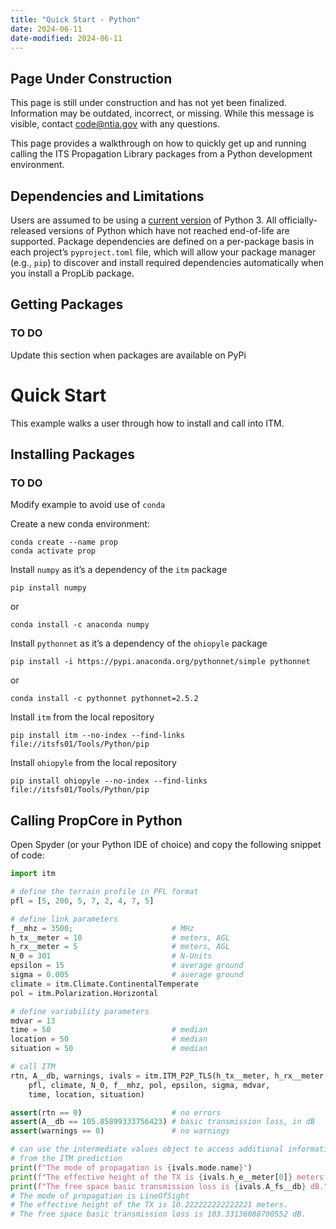 ```yaml
---
title: "Quick Start - Python"
date: 2024-06-11
date-modified: 2024-06-11
---
```

::: {.callout-warning}
## Page Under Construction

This page is still under construction and has not yet been finalized. Information may be outdated, incorrect, or missing. While this message is visible, contact [code@ntia.gov](mailto:code@ntia.gov) with any questions.
:::

This page provides a walkthrough on how to quickly get up and running calling the ITS Propagation Library packages from a Python development environment.

## Dependencies and Limitations

Users are assumed to be using a [current version](https://devguide.python.org/versions/) of Python 3. All officially-released versions of Python which have not reached end-of-life are supported. Package dependencies are defined on a per-package basis in each project's `pyproject.toml` file, which will allow your package manager (e.g., `pip`) to discover and install required dependencies automatically when you install a PropLib package.

## Getting Packages
::: {.callout-warning}
### TO DO

Update this section when packages are available on PyPi
:::

# Quick Start

This example walks a user through how to install and call into ITM.

## Installing Packages
::: {.callout-warning}
### TO DO

Modify example to avoid use of `conda`
:::

Create a new conda environment:

```
conda create --name prop
conda activate prop
```

Install `numpy` as it's a dependency of the `itm` package

```
pip install numpy
```
or
```
conda install -c anaconda numpy
```

Install `pythonnet` as it's a dependency of the `ohiopyle` package
```
pip install -i https://pypi.anaconda.org/pythonnet/simple pythonnet
```
or
```
conda install -c pythonnet pythonnet=2.5.2
```

Install `itm` from the local repository

```
pip install itm --no-index --find-links file://itsfs01/Tools/Python/pip
```

Install `ohiopyle` from the local repository
```
pip install ohiopyle --no-index --find-links file://itsfs01/Tools/Python/pip
```

## Calling PropCore in Python

Open Spyder (or your Python IDE of choice) and copy the following snippet of code:

```python
import itm

# define the terrain profile in PFL format
pfl = [5, 200, 5, 7, 2, 4, 7, 5]

# define link parameters
f__mhz = 3500;                      # MHz
h_tx__meter = 10                    # meters, AGL
h_rx__meter = 5                     # meters, AGL
N_0 = 301                           # N-Units
epsilon = 15                        # average ground
sigma = 0.005                       # average ground
climate = itm.Climate.ContinentalTemperate
pol = itm.Polarization.Horizontal

# define variability parameters
mdvar = 13
time = 50                           # median
location = 50                       # median
situation = 50                      # median

# call ITM
rtn, A__db, warnings, ivals = itm.ITM_P2P_TLS(h_tx__meter, h_rx__meter, 
    pfl, climate, N_0, f__mhz, pol, epsilon, sigma, mdvar, 
    time, location, situation)

assert(rtn == 0)                    # no errors
assert(A__db == 105.85899333756423) # basic transmission loss, in dB
assert(warnings == 0)               # no warnings

# can use the intermediate values object to access additional information
# from the ITM prediction
print(f"The mode of propagation is {ivals.mode.name}")
print(f"The effective height of the TX is {ivals.h_e__meter[0]} meters.")
print(f"The free space basic transmission loss is {ivals.A_fs__db} dB.")
# The mode of propagation is LineOfSight
# The effective height of the TX is 10.222222222222221 meters.
# The free space basic transmission loss is 103.33136088700552 dB.
```